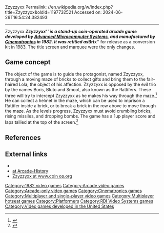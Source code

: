 Zzyzzyxx
Permalink: //en.wikipedia.org/w/index.php?title=Zzyzzyxx&oldid=1197732521
Accessed on: 2024-06-26T16:54:24.382493



------
Zzyzzyxx
{{short description|Coin-operated arcade game}}
{{about|the video game|other things spelled similarly|Zzyzx (disambiguation)}}
{{More citations needed|date=December 2022}}
{{Infobox VG
|title = Zzyzzyxx
|image = Zzyzzyxx Poster.png
|caption = Arcade Flyer for ''Zzyzzyxx''.
|developer = [[RDI Video Systems|Advanced Microcomputer Systems]]
|publisher = [[Cinematronics]]
|designer = 
|engine = 
|released = [[1982 in video gaming|1982]]
|genre = Platform
|modes = Up to two players, alternating
|platforms = [[Arcade game|Arcade]]
}}
'''''Zzyzzyxx''''' is a stand-up coin-operated arcade game developed by [[RDI Video Systems|Advanced Microcomputer Systems]], and manufactured by [[Cinematronics]] in 1982. It was retitled as '''''Brix''''' for release as a conversion kit in 1983. The title screen and marquee were the only changes.

==Game concept== 
The object of the game is to guide the protagonist, named Zzyzzyxx, through a moving maze of bricks to collect gifts and bring them to the fair-haired Lola, the object of his affection.  Zzyzzyxx is opposed by the evil trio by the names Boris, Bluto and Smoot, also known as the Rattifers. These three will try to intercept Zzyzzyxx as he makes his way through the maze.<ref>{{Cite web|title=Coinop.org /// Zzyzzyxx (1983)|url=https://www.coinop.org/game/100516/Zzyzzyxx.html|access-date=2022-12-04|website=www.coinop.org}}</ref> He can collect a helmet in the maze, which can be used to imprison a Rattifer inside a brick, or to break a brick in the row above to move through the maze.  As the levels progress, Zzyzzyxx must avoid crumbling bricks, rising missiles, and dropping bombs. The game has a 1up player score and laps tallied at the top of the screen.<ref>{{Cite web|title=ZZYZZYXX, Arcade Video game by Cinematronics, Inc. (1982)|url=https://www.arcade-history.com/?n=zzyzzyxx&page=detail&id=3263|access-date=2022-12-04|website=www.arcade-history.com}}</ref>

==References==
{{Reflist}}

==External links==
* {{Internet Archive game | arcade_zzyzzyxx | Zzyzzyxx }}
* [http://www.arcade-history.com/?n=zzyzzyxx&page=detail&id=3263 at Arcade-History]
* [http://www.coinop.org/g.aspx/100516/Zzyzzyxx.html Zzyzzyxx at www.coin op.org]

[[Category:1982 video games]]
[[Category:Arcade video games]]
[[Category:Arcade-only video games]]
[[Category:Cinematronics games]]
[[Category:Multiplayer and single-player video games]]
[[Category:Multiplayer hotseat games]]
[[Category:Platformers]]
[[Category:RDI Video Systems games]]
[[Category:Video games developed in the United States]]